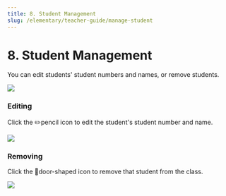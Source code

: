 ```yaml
---
title: 8. Student Management
slug: /elementary/teacher-guide/manage-student
---
```



# 8. Student Management

You can edit students' student numbers and names, or remove students.

<Image src="/img/kr/elementary/teacher/08-01.jpg" size="lg" />

### Editing

Click the ✏️pencil icon to edit the student's student number and name.

<Image src="/img/kr/elementary/teacher/08-02.jpg" size="lg" />

### Removing

Click the 🚪door-shaped icon to remove that student from the class.

<Image src="/img/kr/elementary/teacher/08-03.jpg" size="lg" />
